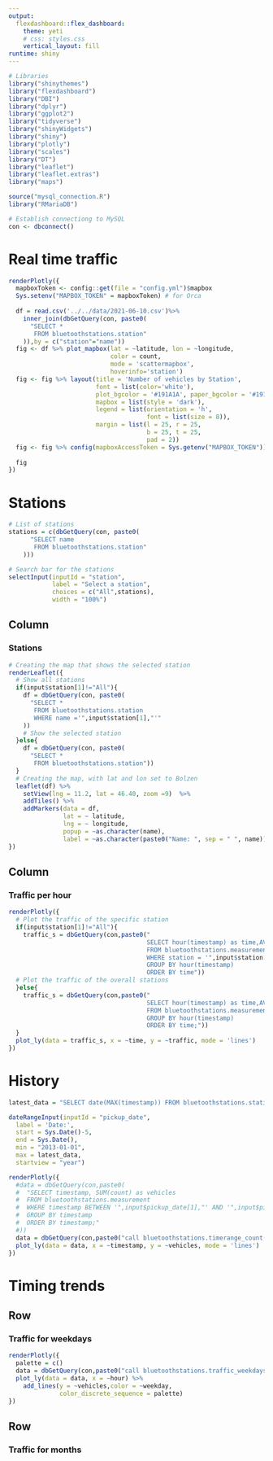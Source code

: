 ```yaml
---
output: 
  flexdashboard::flex_dashboard:
    theme: yeti
    # css: styles.css
    vertical_layout: fill
runtime: shiny
---
```


```r
# Libraries
library("shinythemes")
library("flexdashboard")
library("DBI")
library("dplyr")
library("ggplot2")
library("tidyverse")
library("shinyWidgets")
library("shiny")
library("plotly")
library("scales")
library("DT")
library("leaflet")
library("leaflet.extras")
library("maps")

source("mysql_connection.R")
library("RMariaDB")

# Establish connectiong to MySQL
con <- dbconnect()
```


Real time traffic
=====================================  
```r
renderPlotly({
  mapboxToken <- config::get(file = "config.yml")$mapbox
  Sys.setenv("MAPBOX_TOKEN" = mapboxToken) # for Orca
  
  df = read.csv('../../data/2021-06-10.csv')%>%
    inner_join(dbGetQuery(con, paste0(
      "SELECT *
       FROM bluetoothstations.station"
    )),by = c("station"="name"))
  fig <- df %>% plot_mapbox(lat = ~latitude, lon = ~longitude,
                            color = count,
                            mode = 'scattermapbox', 
                            hoverinfo='station') 
  fig <- fig %>% layout(title = 'Number of vehicles by Station',
                        font = list(color='white'),
                        plot_bgcolor = '#191A1A', paper_bgcolor = '#191A1A',
                        mapbox = list(style = 'dark'),
                        legend = list(orientation = 'h',
                                      font = list(size = 8)),
                        margin = list(l = 25, r = 25,
                                      b = 25, t = 25,
                                      pad = 2)) 
  fig <- fig %>% config(mapboxAccessToken = Sys.getenv("MAPBOX_TOKEN"))
  
  fig
})
```



Stations
=====================================   

```r
# List of stations
stations = c(dbGetQuery(con, paste0(
      "SELECT name
       FROM bluetoothstations.station"
    )))

# Search bar for the stations
selectInput(inputId = "station", 
            label = "Select a station",
            choices = c("All",stations),
            width = "100%")
```

Column {data-width=600}
-------------------------------------
    
### Stations

```r
# Creating the map that shows the selected station
renderLeaflet({
  # Show all stations
  if(input$station[1]!="All"){
    df = dbGetQuery(con, paste0(
      "SELECT *
       FROM bluetoothstations.station
       WHERE name ='",input$station[1],"'"
    ))
    # Show the selected station
  }else{
    df = dbGetQuery(con, paste0(
      "SELECT *
       FROM bluetoothstations.station"))
  }
  # Creating the map, with lat and lon set to Bolzen
  leaflet(df) %>% 
    setView(lng = 11.2, lat = 46.40, zoom =9)  %>%
    addTiles() %>% 
    addMarkers(data = df, 
               lat = ~ latitude,
               lng = ~ longitude, 
               popup = ~as.character(name), 
               label = ~as.character(paste0("Name: ", sep = " ", name)))
})
```
   
Column {data-width=600}
-------------------------------------
   
### Traffic per hour

```r
renderPlotly({
  # Plot the traffic of the specific station
  if(input$station[1]!="All"){
    traffic_s = dbGetQuery(con,paste0("
                                      SELECT hour(timestamp) as time,AVG(count) as traffic
                                      FROM bluetoothstations.measurement as m
                                      WHERE station = '",input$station[1],"'
                                      GROUP BY hour(timestamp)
                                      ORDER BY time"))
  # Plot the traffic of the overall stations
  }else{
    traffic_s = dbGetQuery(con,paste0("
                                      SELECT hour(timestamp) as time,AVG(count) as traffic
                                      FROM bluetoothstations.measurement as m
                                      GROUP BY hour(timestamp)
                                      ORDER BY time;"))
  }
  plot_ly(data = traffic_s, x = ~time, y = ~traffic, mode = 'lines')
})
```

History {data-orientation=rows}
=====================================    

```r
latest_data = "SELECT date(MAX(timestamp)) FROM bluetoothstations.station"

dateRangeInput(inputId = "pickup_date", 
  label = 'Date:', 
  start = Sys.Date()-5, 
  end = Sys.Date(), 
  min = "2013-01-01",
  max = latest_data,
  startview = "year")
```


```r
renderPlotly({
  #data = dbGetQuery(con,paste0(
  #  "SELECT timestamp, SUM(count) as vehicles
  #  FROM bluetoothstations.measurement 
  #  WHERE timestamp BETWEEN '",input$pickup_date[1],"' AND '",input$pickup_date[2],"'
  #  GROUP BY timestamp
  #  ORDER BY timestamp;"  
  #))
  data = dbGetQuery(con,paste0("call bluetoothstations.timerange_count('",input$pickup_date[1],"','",input$pickup_date[2],"');"))
  plot_ly(data = data, x = ~timestamp, y = ~vehicles, mode = 'lines')
})
```





Timing trends {data-orientation=rows}
=====================================    

Row
-------------------------------------

### Traffic for weekdays
```r
renderPlotly({
  palette = c()
  data = dbGetQuery(con,paste0("call bluetoothstations.traffic_weekdays();"))
  plot_ly(data = data, x = ~hour) %>%
    add_lines(y = ~vehicles,color = ~weekday,
              color_discrete_sequence = palette)
})
```

Row 
-------------------------------------
### Traffic for months


